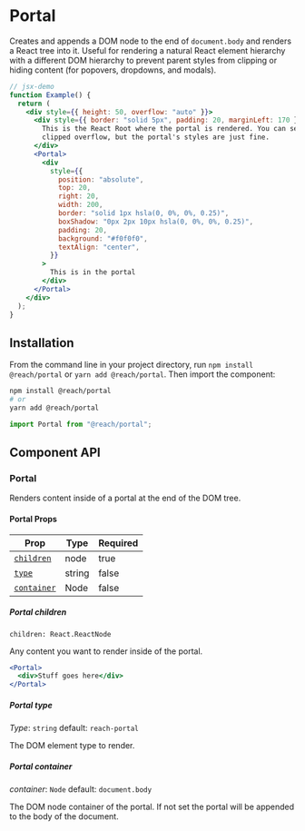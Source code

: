 
<SEO
  title="Portal"
  description="Create and append a DOM node to the end of an HTML document and render a React tree into it"
/>

# Portal

Creates and appends a DOM node to the end of `document.body` and renders a React tree into it. Useful for rendering a natural React element hierarchy with a different DOM hierarchy to prevent parent styles from clipping or hiding content (for popovers, dropdowns, and modals).

```jsx
// jsx-demo
function Example() {
  return (
    <div style={{ height: 50, overflow: "auto" }}>
      <div style={{ border: "solid 5px", padding: 20, marginLeft: 170 }}>
        This is the React Root where the portal is rendered. You can see it has
        clipped overflow, but the portal's styles are just fine.
      </div>
      <Portal>
        <div
          style={{
            position: "absolute",
            top: 20,
            right: 20,
            width: 200,
            border: "solid 1px hsla(0, 0%, 0%, 0.25)",
            boxShadow: "0px 2px 10px hsla(0, 0%, 0%, 0.25)",
            padding: 20,
            background: "#f0f0f0",
            textAlign: "center",
          }}
        >
          This is in the portal
        </div>
      </Portal>
    </div>
  );
}
```

## Installation

From the command line in your project directory, run `npm install @reach/portal` or `yarn add @reach/portal`. Then import the component:

```bash
npm install @reach/portal
# or
yarn add @reach/portal
```

```js
import Portal from "@reach/portal";
```

## Component API

### Portal

Renders content inside of a portal at the end of the DOM tree.

#### Portal Props

| Prop                      | Type   | Required |
| ------------------------- | ------ | -------- |
| [`children`](#children)   | node   | true     |
| [`type`](#type)           | string | false    |
| [`container`](#container) | Node   | false    |

##### Portal children

`children: React.ReactNode`

Any content you want to render inside of the portal.

```jsx
<Portal>
  <div>Stuff goes here</div>
</Portal>
```

##### Portal type

_Type_: `string` default: `reach-portal`

The DOM element type to render.

##### Portal container

_container_: `Node` default: `document.body`

The DOM node container of the portal. If not set the portal will be appended to the body of the document.
